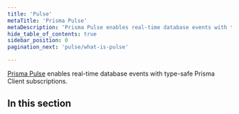 ```yaml
---
title: 'Pulse'
metaTitle: 'Prisma Pulse'
metaDescription: 'Prisma Pulse enables real-time database events with type-safe Prisma Client subscriptions.'
hide_table_of_contents: true
sidebar_position: 0
pagination_next: 'pulse/what-is-pulse'

---
```


<TopBlock>

[Prisma Pulse](https://www.prisma.io/data-platform/pulse) enables real-time database events with type-safe Prisma Client subscriptions.

</TopBlock>

## In this section

<Subsections depth="3" />
